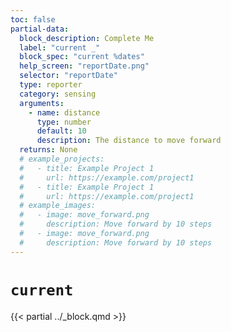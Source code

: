 ```yaml
---
toc: false
partial-data:
  block_description: Complete Me
  label: "current _"
  block_spec: "current %dates"
  help_screen: "reportDate.png"
  selector: "reportDate"
  type: reporter
  category: sensing
  arguments:
    - name: distance
      type: number
      default: 10
      description: The distance to move forward
  returns: None
  # example_projects:
  #   - title: Example Project 1
  #     url: https://example.com/project1
  #   - title: Example Project 1
  #     url: https://example.com/project1
  # example_images:
  #   - image: move_forward.png
  #     description: Move forward by 10 steps
  #   - image: move_forward.png
  #     description: Move forward by 10 steps
---
```


# `current` { .unnumbered }

{{< partial ../_block.qmd >}}
